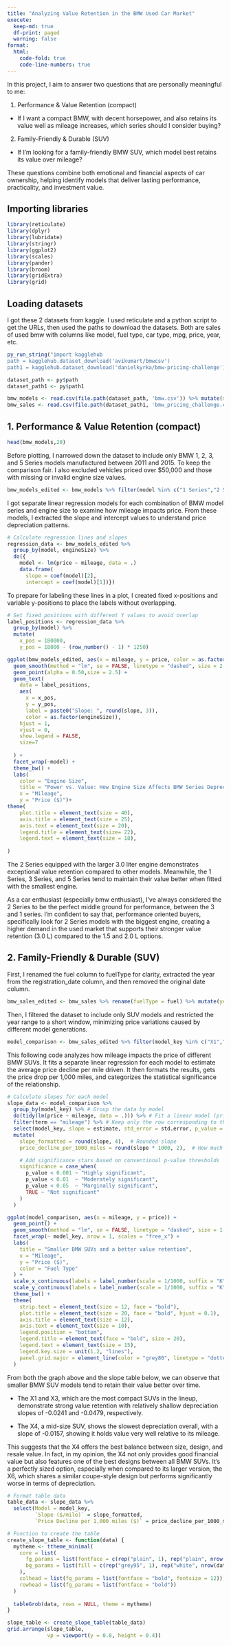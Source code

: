```yaml
---
title: "Analyzing Value Retention in the BMW Used Car Market"
execute:
  keep-md: true
  df-print: paged
  warning: false
format:
  html:
    code-fold: true
    code-line-numbers: true
---
```



In this project, I aim to answer two questions that are personally meaningful to me:

1. Performance & Value Retention (compact)
- If I want a compact BMW, with decent horsepower, and also retains its value well as mileage increases, which series should I consider buying?

2. Family-Friendly & Durable (SUV)
- If I’m looking for a family-friendly BMW SUV, which model best retains its value over mileage?

These questions combine both emotional and financial aspects of car ownership, helping identify models that deliver lasting performance, practicality, and investment value.

## Importing libraries

```r
library(reticulate)
library(dplyr)
library(lubridate)
library(stringr)
library(ggplot2)
library(scales)
library(pander)
library(broom)
library(gridExtra)
library(grid)
```


## Loading datasets

I got these 2 datasets from kaggle. I used reticulate and a python script to get the URLs, then used the paths to download the datasets. Both are sales of used bmw with columns like model, fuel type, car type, mpg, price, year, etc.

```r
py_run_string("import kagglehub
path = kagglehub.dataset_download('avikumart/bmwcsv')
path1 = kagglehub.dataset_download('danielkyrka/bmw-pricing-challenge')")

dataset_path <- py$path
dataset_path1 <- py$path1

bmw_models <- read.csv(file.path(dataset_path, 'bmw.csv')) %>% mutate(model = trimws(model))
bmw_sales <- read.csv(file.path(dataset_path1, 'bmw_pricing_challenge.csv')) %>% select(-maker_key, -matches("^feature_[1-8]$"))  #deleted the features since there was no explanation of their meaning
```


## 1. Performance & Value Retention (compact)

```r
head(bmw_models,20)
```

Before plotting, I narrowed down the dataset to include only BMW 1, 2, 3, and 5 Series models manufactured between 2011 and 2015. To keep the comparison fair. I also excluded vehicles priced over $50,000 and those with missing or invalid engine size values.

```r
bmw_models_edited <- bmw_models %>% filter(model %in% c("1 Series","2 Series", "3 Series", "5 Series"), year >2010 & year<2016, price <50000, engineSize>0 )
```


I got separate linear regression models for each combination of BMW model series and engine size to examine how mileage impacts price. From these models, I extracted the slope and intercept values to understand price depreciation patterns.


```r
# Calculate regression lines and slopes
regression_data <- bmw_models_edited %>%
  group_by(model, engineSize) %>%
  do({
    model <- lm(price ~ mileage, data = .)
    data.frame(
      slope = coef(model)[2],
      intercept = coef(model)[1])})
```


To prepare for labeling these lines in a plot, I created fixed x-positions and variable y-positions to place the labels without overlapping.

```r
# Set fixed positions with different Y values to avoid overlap
label_positions <- regression_data %>%
  group_by(model) %>%
  mutate(
    x_pos = 180000, 
    y_pos = 18000 - (row_number() - 1) * 1250)
```



```r

ggplot(bmw_models_edited, aes(x = mileage, y = price, color = as.factor(engineSize))) +
  geom_smooth(method = "lm", se = FALSE, linetype = "dashed", size = 2.5) +
  geom_point(alpha = 0.50,size = 2.5) +
  geom_text(
    data = label_positions,
    aes(
      x = x_pos, 
      y = y_pos, 
      label = paste0("Slope: ", round(slope, 3)),
      color = as.factor(engineSize)),
    hjust = 1,
    vjust = 0,  
    show.legend = FALSE,
    size=7
    
  ) +
  facet_wrap(~model) +
  theme_bw() +
  labs(
    color = "Engine Size",
    title = "Power vs. Value: How Engine Size Affects BMW Series Depreciation",
    x = "Mileage",
    y = "Price ($)")+
theme(
    plot.title = element_text(size = 40),  
    axis.title = element_text(size = 25),
    axis.text = element_text(size = 20),  
    legend.title = element_text(size= 22),
    legend.text = element_text(size = 18),
    
)
```

The 2 Series equipped with the larger 3.0 liter engine demonstrates exceptional value retention compared to other models. Meanwhile, the 1 Series, 3 Series, and 5 Series tend to maintain their value better when fitted with the smallest engine.

As a car enthusiast (especially bmw enthusiast), I've always considered the 2 Series to be the perfect middle ground for performance, between the 3 and 1 series. I'm confident to say that, performance oriented buyers, specifically look for 2 Series models with the biggest engine, creating a higher demand in the used market that supports their stronger value retention (3.0 L) compared to the 1.5 and 2.0 L options.


## 2. Family-Friendly & Durable (SUV)

First, I renamed the fuel column to fuelType for clarity, extracted the year from the registration_date column, and then removed the original date column.

```r
bmw_sales_edited <- bmw_sales %>% rename(fuelType = fuel) %>% mutate(year = str_sub(registration_date, 1, 4))  %>% select(-registration_date)
```

Then, I filtered the dataset to include only SUV models and restricted the year range to a short window, minimizing price variations caused by different model generations.

```r
model_comparison <- bmw_sales_edited %>% filter(model_key %in% c("X1","X3","X4","X5","X6"), year>2010 & year<2016) 
```

This following code analyzes how mileage impacts the price of different BMW SUVs. It fits a separate linear regression for each model to estimate the average price decline per mile driven. It then formats the results, gets the price drop per 1,000 miles, and categorizes the statistical significance of the relationship.

```r
# Calculate slopes for each model
slope_data <- model_comparison %>%
  group_by(model_key) %>% # Group the data by model
  do(tidy(lm(price ~ mileage, data = .))) %>% # Fit a linear model (price ~ mileage) for each model and return tidy output
  filter(term == "mileage") %>% # Keep only the row corresponding to the mileage coefficient (slope)
  select(model_key, slope = estimate, std_error = std.error, p_value = p.value) %>% # Select relevant columns and rename for clarity
  mutate(
    slope_formatted = round(slope, 4),  # Rounded slope
    price_decline_per_1000_miles = round(slope * 1000, 2),  # How much price drops per 1,000 miles

    # Add significance stars based on conventional p-value thresholds
    significance = case_when(
      p_value < 0.001 ~ "Highly significant", 
      p_value < 0.01  ~ "Moderately significant",   
      p_value < 0.05  ~ "Marginally significant",    
      TRUE ~ "Not significant"             
    )
  )

```


```r
ggplot(model_comparison, aes(x = mileage, y = price)) +
  geom_point() + 
  geom_smooth(method = "lm", se = FALSE, linetype = "dashed", size = 1.5) +
  facet_wrap(~ model_key, nrow = 1, scales = "free_x") +
  labs(
    title = "Smaller BMW SUVs and a better value retention",
    x = "Mileage",
    y = "Price ($)",
    color = "Fuel Type"
  ) +
  scale_x_continuous(labels = label_number(scale = 1/1000, suffix = "K")) +
  scale_y_continuous(labels = label_number(scale = 1/1000, suffix = "K"), limits = c(0, 50000)) +
  theme_bw() +
  theme(
    strip.text = element_text(size = 12, face = "bold"),
    plot.title = element_text(size = 20, face = "bold", hjust = 0.1),
    axis.title = element_text(size = 12),
    axis.text = element_text(size = 10),
    legend.position = "bottom",
    legend.title = element_text(face = "bold", size = 20),
    legend.text = element_text(size = 15),
    legend.key.size = unit(1.2, "lines"),
    panel.grid.major = element_line(color = "grey80", linetype = "dotted")
  )
```
From both the graph above and the slope table below, we can observe that smaller BMW SUV models tend to retain their value better over time.

- The X1 and X3, which are the most compact SUVs in the lineup, demonstrate strong value retention with relatively shallow depreciation slopes of -0.0241 and -0.0479, respectively.

- The X4, a mid-size SUV, shows the slowest depreciation overall, with a slope of -0.0157, showing it holds value very well relative to its mileage.

This suggests that the X4 offers the best balance between size, design, and resale value. In fact, in my opinion, the X4 not only provides good financial value but also features one of the best \looking designs between all BMW SUVs. It's a perfectly sized option, especially when compared to its larger version, the X6, which shares a similar coupe-style design but performs significantly worse in terms of depreciation.


```r
# Format table data
table_data <- slope_data %>%
  select(Model = model_key, 
         `Slope ($/mile)` = slope_formatted, 
         `Price Decline per 1,000 miles ($)` = price_decline_per_1000_miles)

# Function to create the table
create_slope_table <- function(data) {
  mytheme <- ttheme_minimal(
    core = list(
      fg_params = list(fontface = c(rep("plain", 1), rep("plain", nrow(data)))),
      bg_params = list(fill = c(rep("grey95", 1), rep("white", nrow(data))))
    ),
    colhead = list(fg_params = list(fontface = "bold", fontsize = 12)),
    rowhead = list(fg_params = list(fontface = "bold"))
  )
  
  tableGrob(data, rows = NULL, theme = mytheme)
}

slope_table <- create_slope_table(table_data)
grid.arrange(slope_table,
             vp = viewport(y = 0.8, height = 0.4)) 
```





